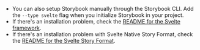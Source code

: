 - You can also setup Storybook manually through the Storybook CLI. Add the `--type svelte` flag when you initialize Storybook in your project.
- If there's an installation problem, check the [README for the Svelte framework](../../app/svelte/README.md).
- If there's an installation problem with Svelte Native Story Format, check the [README for the Svelte Story Format](https://github.com/storybookjs/addon-svelte-csf).
